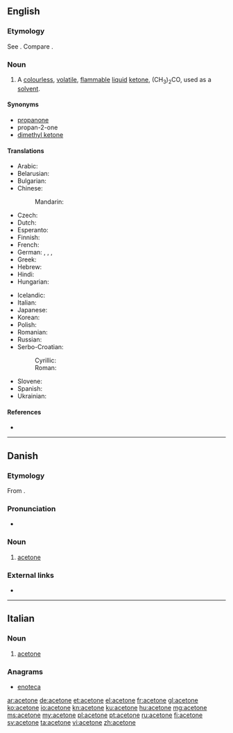 {{also|acétone}}
==English==

===Etymology===
See {{term|acetic}}. Compare {{term|ketone}}.

===Noun===
{{en-noun|-}}

# {{organic compound}} A [[colourless]], [[volatile]], [[flammable]] [[liquid]] [[ketone]], (CH<sub>3</sub>)<sub>2</sub>CO, used as a [[solvent]].

====Synonyms====
* [[propanone]]
* propan-2-one
* [[dimethyl ketone]]

====Translations====
{{trans-top|the organic compound (CH<sub>3</sub>)<sub>2</sub>CO}}
* Arabic: {{t-|ar|أسيتون|m|tr=ʾasitūn|sc=Arab}}
* Belarusian: {{t-|be|ацэтон|m|tr=acetón|sc=Cyrl}}
* Bulgarian: {{t-|bg|ацетон|m|tr=acetón}}
* Chinese:
*: Mandarin: {{t|cmn|丙酮|tr=bǐngtóng|sc=Hani}}
* Czech: {{t-|cs|aceton|m}}
* Dutch: {{t-|nl|aceton|m|n}}
* Esperanto: {{t-|eo|acetono}}
* Finnish: {{t+|fi|asetoni}}
* French: {{t+|fr|acétone|f}}
* German: {{t+|de|Aceton|n}}, {{t+|de|Azeton|n}}, {{t+|de|Propanon|n}}, {{t+|de|Dimethylketon|n}}
* Greek: {{t+|el|ακετόνη|f|tr=aketóni}}
* Hebrew: {{t+|he|אצטון|m|tr=atsetón}}
* Hindi: {{t-|hi|शुक्ता|tr=shuktaa|sc=Deva}}
* Hungarian: {{t+|hu|aceton}}
{{trans-mid}}
* Icelandic: {{t-|is|asetón|n}}
* Italian: {{t-|it|acetone|m}}
* Japanese: {{t-|ja|アセトン|tr=aseton|sc=Jpan}}
* Korean: {{t-|ko|아세톤|tr=aseton|sc=Kore}}
* Polish: {{t+|pl|aceton|m}}
* Romanian: {{t-|ro|acetonă|f}}
* Russian: {{t+|ru|ацетон|m|tr=acetón}}
* Serbo-Croatian:
*: Cyrillic: {{t-|sh|ацетон|m|alt=ацѐто̄н|sc=Cyrl}}
*: Roman: {{t-|sh|aceton|m|alt=acètōn}}
* Slovene: {{t+|sl|aceton|m|alt=acetón}}
* Spanish: {{t+|es|acetona|f}}
* Ukrainian: {{t+|uk|ацетон|m|tr=acetón|sc=Cyrl}}
{{trans-bottom}}

====References====
* {{pedialite}}

----

==Danish==

===Etymology===
From {{etyl|la|da}} {{term|acetum|acētum|vinegar|lang=la}} {{suffix||one|lang=da}}.

===Pronunciation===
* {{IPA|/asətoːnə/|[asəˈtˢoːnə]|lang=da}}

===Noun===
{{da-noun|n|-}}

# [[acetone#English|acetone]] {{gloss|the organic compound (CH₃)₂CO}}

===External links===
* {{pedialite|lang=da}}

----

==Italian==

===Noun===
{{it-noun|aceton|m|e|i}}

# {{organic compound|lang=it}} [[#English|acetone]]

===Anagrams===
* [[enoteca#Italian|enoteca]]

[[ar:acetone]]
[[de:acetone]]
[[et:acetone]]
[[el:acetone]]
[[fr:acetone]]
[[gl:acetone]]
[[ko:acetone]]
[[io:acetone]]
[[kn:acetone]]
[[ku:acetone]]
[[hu:acetone]]
[[mg:acetone]]
[[ms:acetone]]
[[my:acetone]]
[[pl:acetone]]
[[pt:acetone]]
[[ru:acetone]]
[[fi:acetone]]
[[sv:acetone]]
[[ta:acetone]]
[[vi:acetone]]
[[zh:acetone]]
